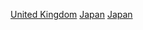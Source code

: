 {{Catmore|日英關係}}
{{Commonscat|Relations of Japan and the United Kingdom}}

[[Category:日本雙邊關係|United Kingdom]]
[[Category:英國-亞洲關係|Japan]]
[[Category:英國雙邊關係|Japan]]